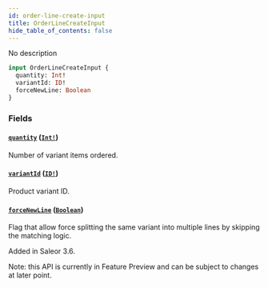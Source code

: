 ```yaml
---
id: order-line-create-input
title: OrderLineCreateInput
hide_table_of_contents: false
---
```


No description

```graphql
input OrderLineCreateInput {
  quantity: Int!
  variantId: ID!
  forceNewLine: Boolean
}
```

### Fields

#### [`quantity`](#) ([`Int!`](../../../developer/api-reference/scalars/int))

Number of variant items ordered.

#### [`variantId`](#) ([`ID!`](../../../developer/api-reference/scalars/id))

Product variant ID.

#### [`forceNewLine`](#) ([`Boolean`](../../../developer/api-reference/scalars/boolean))

Flag that allow force splitting the same variant into multiple lines by skipping the matching logic.

Added in Saleor 3.6.

Note: this API is currently in Feature Preview and can be subject to changes at later point.
